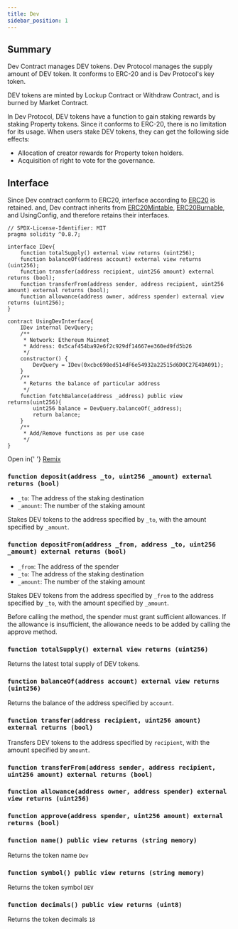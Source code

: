```yaml
---
title: Dev
sidebar_position: 1
---
```


## Summary

Dev Contract manages DEV tokens. Dev Protocol manages the supply amount of DEV token. It conforms to ERC-20 and is Dev Protocol's key token.

DEV tokens are minted by Lockup Contract or Withdraw Contract, and is burned by Market Contract.

In Dev Protocol, DEV tokens have a function to gain staking rewards by staking Property tokens. Since it conforms to ERC-20, there is no limitation for its usage. When users stake DEV tokens, they can get the following side effects:

- Allocation of creator rewards for Property token holders.
- Acquisition of right to vote for the governance.

## Interface

Since Dev contract conform to ERC20, interface according to [ERC20](https://docs.openzeppelin.com/contracts/2.x/api/token/erc20#IERC20) is retained.
and, Dev contract inherits from [ERC20Mintable](https://docs.openzeppelin.com/contracts/2.x/api/token/erc20#ERC20Mintable), [ERC20Burnable](https://docs.openzeppelin.com/contracts/2.x/api/token/erc20#ERC20Burnable), and UsingConfig, and therefore retains their interfaces.

```solidity
// SPDX-License-Identifier: MIT
pragma solidity ^0.8.7;

interface IDev{
    function totalSupply() external view returns (uint256);
    function balanceOf(address account) external view returns (uint256);
    function transfer(address recipient, uint256 amount) external returns (bool);
    function transferFrom(address sender, address recipient, uint256 amount) external returns (bool);
    function allowance(address owner, address spender) external view returns (uint256);
}

contract UsingDevInterface{
    IDev internal DevQuery;
    /**
     * Network: Ethereum Mainnet
     * Address: 0x5caf454ba92e6f2c929df14667ee360ed9fd5b26
     */
    constructor() {
        DevQuery = IDev(0xcbc698ed514dF6e54932a22515d6D0C27E4DA091);
    }
    /**
     * Returns the balance of particular address
     */
    function fetchBalance(address _address) public view returns(uint256){
        uint256 balance = DevQuery.balanceOf(_address);
        return balance;
    }
    /**
     * Add/Remove functions as per use case
     */
}
```

<span>
	Open in{' '}
	<a href="https://remix.ethereum.org/#url=https://github.com/dev-protocol/docs.devprotocol.xyz/embedd/DevInterface.sol">
		Remix
	</a>
</span>

### `function deposit(address _to, uint256 _amount) external returns (bool)`

- `_to`: The address of the staking destination
- `_amount`: The number of the staking amount

Stakes DEV tokens to the address specified by `_to`, with the amount specified by `_amount`.

### `function depositFrom(address _from, address _to, uint256 _amount) external returns (bool)`

- `_from`: The address of the spender
- `_to`: The address of the staking destination
- `_amount`: The number of the staking amount

Stakes DEV tokens from the address specified by `_from` to the address specified by `_to`, with the amount specified by `_amount`.

Before calling the method, the spender must grant sufficient allowances. If the allowance is insufficient, the allowance needs to be added by calling the approve method.

### `function totalSupply() external view returns (uint256)`

Returns the latest total supply of DEV tokens.

### `function balanceOf(address account) external view returns (uint256)`

Returns the balance of the address specified by `account`.

### `function transfer(address recipient, uint256 amount) external returns (bool)`

Transfers DEV tokens to the address specified by `recipient`, with the amount specified by `amount`.

### `function transferFrom(address sender, address recipient, uint256 amount) external returns (bool)`

### `function allowance(address owner, address spender) external view returns (uint256)`

### `function approve(address spender, uint256 amount) external returns (bool)`

### `function name() public view returns (string memory)`

Returns the token name `Dev`

### `function symbol() public view returns (string memory)`

Returns the token symbol `DEV`

### `function decimals() public view returns (uint8)`

Returns the token decimals `18`
